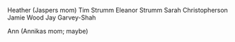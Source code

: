 Heather (Jaspers mom)
Tim Strumm
Eleanor Strumm
Sarah Christopherson
Jamie Wood
Jay Garvey-Shah


Ann (Annikas mom; maybe)
